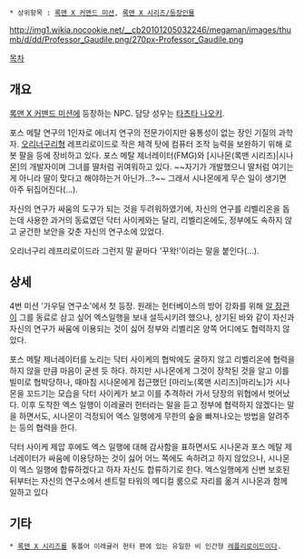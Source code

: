  * 상위항목 : [[록맨 X 커맨드 미션]], [[록맨 X 시리즈/등장인물]]


http://img1.wikia.nocookie.net/__cb20101205032246/megaman/images/thumb/d/dd/Professor_Gaudile.png/270px-Professor_Gaudile.png
{{{+1 ガウディル博士 / Dr. Gaudile}}}

[[목차]]
== 개요 ==
[[록맨 X 커맨드 미션]]에 등장하는 NPC. 담당 성우는 [[타츠타 나오키]].

포스 메탈 연구의 1인자로 에너지 연구의 전문가이지만 융통성이 없는 장인 기질의 과학자. [[오리너구리]]형 레프리로이드로 작은 체격 탓에 컴퓨터 조작 능력을 보완하기 위해 로봇 팔을 등에 장비하고 있다. 
포스 메탈 제너레이터(FMG)와 [시나몬(록맨 시리즈)|시나몬]의 개발자이며 그녀를 딸처럼 귀여워하고 있다. ~~자기가 개발했으니 딸처럼 여기는게 아니라 딸이 맞다고 해야하는거 아닌가...?~~ 그래서 시나몬에게 무슨 일이 생기면 아주 뒤집어진다(...). 

자신의 연구가 싸움의 도구가 되는 것을 두려워하였기에, 자신의 연구를 리벨리온을 돕는데 사용한 과거의 동료였던 닥터 사이케와는 달리, 리벨리온에도, 정부에도 속하지 않고 굳건한 보안을 갖춘 자신의 연구소에 있었다.

오리너구리 레프리로이드라 그런지 말 끝마다 '꾸왁!'이라는 말을 붙인다(...).

== 상세 ==
4번 미션 '가우딜 연구소'에서 첫 등장. 원래는 헌터베이스의 방어 강화를 위해 [[알 장관]]이 그를 동료로 삼고 싶어 엑스일행을 보내 설득시키려 했으나, 상기된 바와 같이 자신과 자신의 연구가 싸움에 이용되는 것이 싫어 정부와 리벨리온 양쪽 어디에도 협력하지 않았다.
 
포스 메탈 제너레이터를 노리는 닥터 사이케의 협박에도 굴하지 않고 리벨리온에 협력을 하지 않을 만큼 마음이 굳센 듯 하다. 하지만 시나몬에게 그것이 장착된 것을 알고 이를 빌미로 협박당하나, 때마침 시나몬에게 접근했던 [마리노(록맨 시리즈)|마리노]가 시나몬을 꼬드기는 모습을 닥터 사이케가 보고 이를 추격하러 가서 당장의 위협에서 벗어났다. 이후 도착한 엑스 일행이 이레귤러 헌터라는 말을 듣고 정부에 협력하지 않겠다는 말을 하면서도, 시나몬이 걱정되어 엑스 일행에게 무한의 숲을 빠져나오는 방법을 알려주는 등의 협력을 한다.

닥터 사이케 제압 후에도 엑스 일행에 대해 감사함을 표하면서도 시나몬과 포스 메탈 제너레이터가 싸움에 이용당하는 것이 싫어 어느 쪽에도 속하려고 하지 않았으나, 시나몬이 엑스 일행에 합류하겠다고 하자 자신도 합류하기로 한다.
엑스일행에게 신변 보호된 뒤부터는 자신의 연구소에서 센트럴 타워의 메디컬 룸으로 자리를 옮겨 시나몬과 함께 일하고 있다

== 기타 ==
 * [[록맨 X 시리즈]]를 통틀어 이레귤러 헌터 편에 있는 유일한 비 인간형 [[레플리로이드]]이다.
